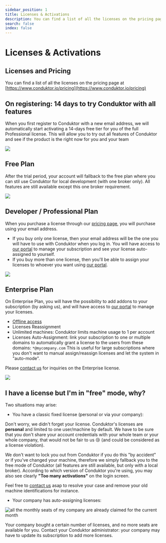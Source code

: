 ```yaml
---
sidebar_position: 1
title: Licenses & Activations
description: You can find a list of all the licenses on the pricing page at Conduktor Pricing
search: false
index: false
---
```


# Licenses & Activations

## Licenses and Pricing

You can find a list of all the licenses on the pricing page at [https://www.conduktor.io/pricing](https://www.conduktor.io/pricing)

## On registering: 14 days to try Conduktor with all features

When you first register to Conduktor with a new email address, we will automatically start activating a 14-days free tier for you of the full Professional license. This will allow you to try out all features of Conduktor and see if the product is the right now for you and your team

![](<../../assets/image (29).png>)

## Free Plan

After the trial period, your account will fallback to the free plan where you can stil use Conduktor for local development (with one broker only). All features are still available except this one broker requirement.

![](<../../assets/image (34).png>)

## Developer / Professional Plan

When you purchase a license through our [pricing page](https://www.conduktor.io/pricing), you will purchase using your email address.

- If you buy only one license, then your email address will be the one you will have to use with Conduktor when you log in. You will have access to [our portal](https://account.conduktor.io) to manage your subscription and see your license auto-assigned to yourself.
- If you buy more than one license, then you'll be able to assign your licenses to whoever you want using [our portal](https://account.conduktor.io).

![](<../../assets/image (19).png>)

## Enterprise Plan

On Enterprise Plan, you will have the possibility to add addons to your subscription (by asking us), and will have access to [our portal](https://account.conduktor.io) to manage your licenses.

- [Offline access](/desktop/conduktor-first-steps/licenses-and-activations/offline-licenses)
- Licenses Reassignment
- Unlimited machines: Conduktor limits machine usage to 1 per account
- Licenses Auto-Assignment: link your subscription to one or multiple domains to automatically grant a license to the users from these domains: `*@mycompany.com` This is useful for large subscriptions where you don't want to manual assign/reassign licenses and let the system in "auto-mode".

Please [contact us](https://www.conduktor.io/contact) for inquiries on the Enterprise license.

![](<../../assets/image (14).png>)

## I have a license but I'm in "free" mode, why?

Two situations may arise:

- You have a classic fixed license (personal or via your company):

Don't worry, we didn't forget your license. Conduktor's licenses are **personal** and limited to one user/machine by default. We have to be sure that you don't share your account credentials with your whole team or your whole company, that would not be fair to us 😢 (and could be considered as a license violation).

We don't want to lock you out from Conduktor if you do this "by accident" or if you've changed your machine, therefore we simply fallback you to the free mode of Conduktor (all features are still available, but only with a local broker). According to which version of Conduktor you're using, you may also see clearly **"Too many activations"** on the login screen.

Feel free to [contact us](mailto:support@conduktor.io) asap to resolve your case and remove your old machine identifications for instance.

- Your company has auto-assigning licenses:

![all the monthly seats of my company are already claimed for the current month](../../assets/screenshot-2020-10-14-at-09.08.55.png)

Your company bought a certain number of licenses, and no more seats are available for you. Contact your Conduktor administrator: your company may have to update its subscription to add more licenses.
